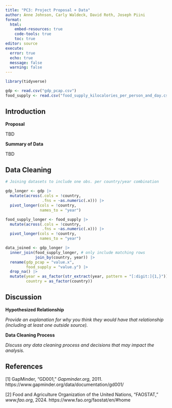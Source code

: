 ```yaml
---
title: "PC3: Project Proposal + Data"
author: Anne Johnson, Carly Waldeck, David Roth, Joseph Piini
format: 
  html:
    embed-resources: true
    code-tools: true
    toc: true
editor: source
execute: 
  error: true
  echo: true
  message: false
  warning: false
---
```


```r
library(tidyverse)

gdp <- read.csv("gdp_pcap.csv")
food_supply <- read.csv("food_supply_kilocalories_per_person_and_day.csv")
```

## Introduction

**Proposal**

TBD

**Summary of Data**

TBD

## Data Cleaning

```r
# Joining datasets to include one obs. per country/year combination

gdp_longer <- gdp |>
  mutate(across(.cols = !country,
                .fns = ~as.numeric(.x))) |>
  pivot_longer(cols = !country,
               names_to = "year")

food_supply_longer <- food_supply |>
  mutate(across(.cols = !country,
                .fns = ~as.numeric(.x))) |>
  pivot_longer(cols = !country,
               names_to = "year")

data_joined <- gdp_longer |>
  inner_join(food_supply_longer, # only include matching rows
             join_by(country, year)) |>
  rename(gdp_pcap = "value.x",
         food_supply = "value.y") |>
  drop_na() |>
  mutate(year = as_factor(str_extract(year, pattern = "[:digit:]{1,}")),
         country = as_factor(country))

```

## Discussion

**Hypothesized Relationship**

*Provide an explanation for why you think they would have that relationship (including at least one outside source).*

**Data Cleaning Process**

*Discuss any data cleaning process and decisions that may impact the analysis.*

## References

\[1\] GapMinder, “GD001,” *Gapminder.org*, 2011. https://www.gapminder.org/data/documentation/gd001/

\[2\] Food and Agriculture Organization of the United Nations, “FAOSTAT,” *www.fao.org*, 2024. https://www.fao.org/faostat/en/#home

‌
